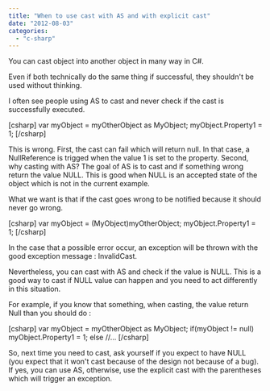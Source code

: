 ```yaml
---
title: "When to use cast with AS and with explicit cast"
date: "2012-08-03"
categories: 
  - "c-sharp"
---
```


You can cast object into another object in many way in C#.

Even if both technically do the same thing if successful, they shouldn't be used without thinking.

I often see people using AS to cast and never check if the cast is successfully executed.

\[csharp\] var myObject = myOtherObject as MyObject; myObject.Property1 = 1; \[/csharp\]

This is wrong. First, the cast can fail which will return null. In that case, a NullReference is trigged when the value 1 is set to the property. Second, why casting with AS? The goal of AS is to cast and if something wrong return the value NULL. This is good when NULL is an accepted state of the object which is not in the current example.

What we want is that if the cast goes wrong to be notified because it should never go wrong.

\[csharp\] var myObject = (MyObject)myOtherObject; myObject.Property1 = 1; \[/csharp\]

In the case that a possible error occur, an exception will be thrown with the good exception message : InvalidCast.

Nevertheless, you can cast with AS and check if the value is NULL. This is a good way to cast if NULL value can happen and you need to act differently in this situation.

For example, if you know that something, when casting, the value return Null than you should do :

\[csharp\] var myObject = myOtherObject as MyObject; if(myObject != null) myObject.Property1 = 1; else //... \[/csharp\]

So, next time you need to cast, ask yourself if you expect to have NULL (you expect that it won't cast because of the design not because of a bug). If yes, you can use AS, otherwise, use the explicit cast with the parentheses which will trigger an exception.
